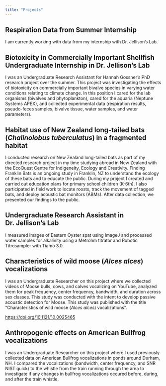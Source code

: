 ```yaml
---
title: "Projects"
---
```


## Respiration Data from Summer Internship

I am currently working with data from my internship with Dr. Jellison's Lab.

## Biotoxicity in Commercially Important Shellfish Undergraduate Internship in Dr. Jellison's Lab

I was an Undergraduate Research Assistant for Hannah Gossner's PhD research project over the summer. This project was investigating the effects of biotoxicity on commercially important bivalve species in varying water conditions relating to climate change. In this position I cared for the lab organisms (bivalves and phytoplankton), cared for the aquaria (Neptune Systems APEX), and collected experimental data (respiration results, pseudo-feces samples, bivalve tissue, water samples, and water parameters).

## Habitat use of New Zealand long-tailed bats (*Chalinolobus tuberculatus*) in a fragmented habitat

I conducted research on New Zealand long-tailed bats as part of my directed research project in my time studying abroad in New Zealand with the EcoQuest Centre for Indigeneity, Ecology and Creativity. Finding Franklin Bats is an ongoing study in Franklin, NZ to understand the ecology of these bats and to educate the public. During my project I created and carried out education plans for primary school children (K-6th). I also participated in field work to locate roosts, track the movement of tagged bats, and deploy acoustic bat monitors (ABMs). After data collection, we presented our findings to the public.

## Undergraduate Research Assistant in Dr. Jellison's Lab

I measured images of Eastern Oyster spat using ImageJ and processed water samples for alkalinity using a Metrohm titrator and Robotic Titrosampler with Tiamo 3.0.

## Characteristics of wild moose (*Alces alces*) vocalizations

I was an Undergraduate Researcher on this project where we collected videos of Moose bulls, cows, and calves vocalizing on YouTube, analyzed them for peak frequency, center frequency, bandwidth, and duration across sex classes. This study was conducted with the intent to develop passive acoustic detection for Moose. This study was published with the title "Characteristics of wild moose (*Alces alces*) vocalizations".

<https://doi.org/10.1121/10.0025465>

## Anthropogenic effects on American Bullfrog vocalizations

I was an Undergraduate Researcher on this project where I used previously collected data on American Bullfrog vocalizations in ponds around Durham, NH. I compared the vocalizations (bandwidth, center frequency, and SNR NIST quick) to the whistle from the train running through the area to investigate if any changes in bullfrog vocalizations occured before, during, and after the train whistle.
